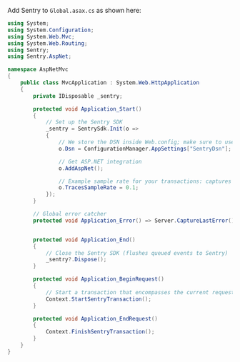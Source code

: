 Add Sentry to `Global.asax.cs` as shown here:

```csharp
using System;
using System.Configuration;
using System.Web.Mvc;
using System.Web.Routing;
using Sentry;
using Sentry.AspNet;

namespace AspNetMvc
{
    public class MvcApplication : System.Web.HttpApplication
    {
        private IDisposable _sentry;

        protected void Application_Start()
        {
            // Set up the Sentry SDK
            _sentry = SentrySdk.Init(o =>
            {
                // We store the DSN inside Web.config; make sure to use your own DSN!
                o.Dsn = ConfigurationManager.AppSettings["SentryDsn"];

                // Get ASP.NET integration
                o.AddAspNet();

                // Example sample rate for your transactions: captures 10% of transactions
                o.TracesSampleRate = 0.1;
            });
        }

        // Global error catcher
        protected void Application_Error() => Server.CaptureLastError();


        protected void Application_End()
        {
            // Close the Sentry SDK (flushes queued events to Sentry)
            _sentry?.Dispose();
        }

        protected void Application_BeginRequest()
        {
            // Start a transaction that encompasses the current request
            Context.StartSentryTransaction();
        }

        protected void Application_EndRequest()
        {
            Context.FinishSentryTransaction();
        }
    }
}
```
